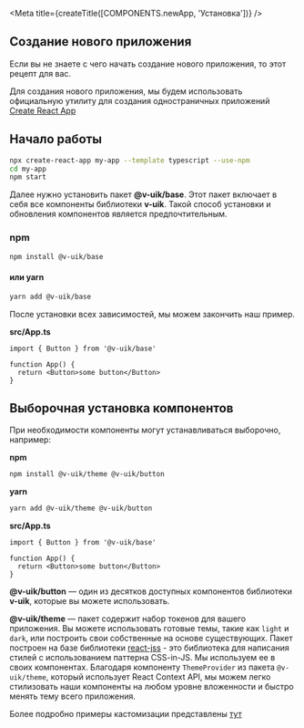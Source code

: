 
<Meta title={createTitle([COMPONENTS.newApp, 'Установка'])} />

## Создание нового приложения

Если вы не знаете с чего начать создание нового приложения, то этот рецепт для вас.

Для создания нового приложения, мы будем использовать официальную утилиту для создания одностраничных приложений [Create React App](https://create-react-app.dev/)

## Начало работы

```bash
npx create-react-app my-app --template typescript --use-npm
cd my-app
npm start
```

Далее нужно установить пакет **@v-uik/base**. Этот пакет включает в себя все компоненты библиотеки **v-uik**.
Такой способ установки и обновления компонентов является предпочтительным.

### npm

```bash
npm install @v-uik/base
```

#### или yarn

```bash
yarn add @v-uik/base
```

После установки всех зависимостей, мы можем закончить наш пример.

**src/App.ts**

```tsx
import { Button } from '@v-uik/base'

function App() {
  return <Button>some button</Button>
}
```

## Выборочная установка компонентов

При необходимости компоненты могут устанавливаться выборочно, например:

**npm**

```bash
npm install @v-uik/theme @v-uik/button
```

**yarn**

```bash
yarn add @v-uik/theme @v-uik/button
```

**src/App.ts**

```tsx
import { Button } from '@v-uik/base'

function App() {
  return <Button>some button</Button>
}
```

**@v-uik/button** — один из десятков доступных компонентов библиотеки **v-uik**, которые вы можете использовать.

**@v-uik/theme** — пакет содержит набор токенов для вашего приложения. Вы можете использовать готовые темы,
такие как `light` и `dark`, или построить свои собственные на основе существующих. Пакет построен на базе
библиотеки [react-jss](https://cssinjs.org/react-jss) - это библиотека для написания стилей с использованием паттерна CSS-in-JS.
Мы используем ее в своих компонентах. Благодаря компоненту `ThemeProvider` из пакета `@v-uik/theme`,
который использует React Context API, мы можем легко стилизовать наши компоненты на любом уровне вложенности
и быстро менять тему всего приложения.

Более подробно примеры кастомизации представлены [тут](?path=/docs/книга-рецептов-стилизация--page)
